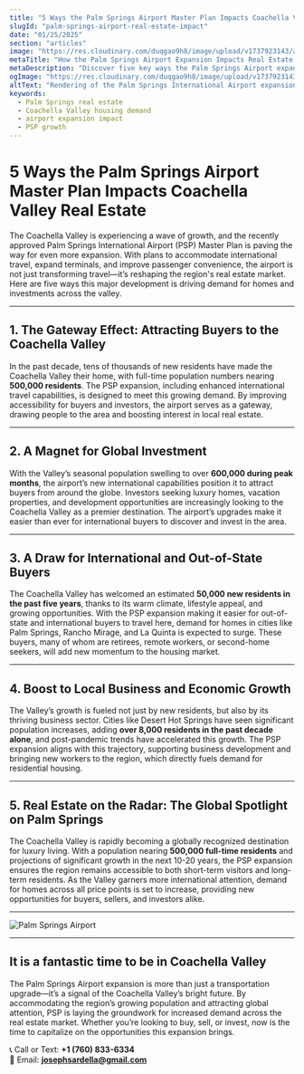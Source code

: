```yaml
---
title: "5 Ways the Palm Springs Airport Master Plan Impacts Coachella Valley Real Estate"
slugId: "palm-springs-airport-real-estate-impact"
date: "01/25/2025"
section: "articles"
image: "https://res.cloudinary.com/duqgao9h8/image/upload/v1737923143/airport.jpg"
metaTitle: "How the Palm Springs Airport Expansion Impacts Real Estate in Coachella Valley"
metaDescription: "Discover five key ways the Palm Springs Airport expansion is shaping real estate trends in the Coachella Valley, driving demand for homes and investments."
ogImage: "https://res.cloudinary.com/duqgao9h8/image/upload/v1737923143/airport.jpg"
altText: "Rendering of the Palm Springs International Airport expansion plan"
keywords:
  - Palm Springs real estate
  - Coachella Valley housing demand
  - airport expansion impact
  - PSP growth
---
```


# 5 Ways the Palm Springs Airport Master Plan Impacts Coachella Valley Real Estate

The Coachella Valley is experiencing a wave of growth, and the recently approved Palm Springs International Airport (PSP) Master Plan is paving the way for even more expansion. With plans to accommodate international travel, expand terminals, and improve passenger convenience, the airport is not just transforming travel—it’s reshaping the region's real estate market. Here are five ways this major development is driving demand for homes and investments across the valley.

---

## 1. **The Gateway Effect: Attracting Buyers to the Coachella Valley**

In the past decade, tens of thousands of new residents have made the Coachella Valley their home, with full-time population numbers nearing **500,000 residents**. The PSP expansion, including enhanced international travel capabilities, is designed to meet this growing demand. By improving accessibility for buyers and investors, the airport serves as a gateway, drawing people to the area and boosting interest in local real estate.

---

## 2. **A Magnet for Global Investment**

With the Valley’s seasonal population swelling to over **600,000 during peak months**, the airport’s new international capabilities position it to attract buyers from around the globe. Investors seeking luxury homes, vacation properties, and development opportunities are increasingly looking to the Coachella Valley as a premier destination. The airport’s upgrades make it easier than ever for international buyers to discover and invest in the area.

---

## 3. **A Draw for International and Out-of-State Buyers**

The Coachella Valley has welcomed an estimated **50,000 new residents in the past five years**, thanks to its warm climate, lifestyle appeal, and growing opportunities. With the PSP expansion making it easier for out-of-state and international buyers to travel here, demand for homes in cities like Palm Springs, Rancho Mirage, and La Quinta is expected to surge. These buyers, many of whom are retirees, remote workers, or second-home seekers, will add new momentum to the housing market.

---

## 4. **Boost to Local Business and Economic Growth**

The Valley’s growth is fueled not just by new residents, but also by its thriving business sector. Cities like Desert Hot Springs have seen significant population increases, adding **over 8,000 residents in the past decade alone**, and post-pandemic trends have accelerated this growth. The PSP expansion aligns with this trajectory, supporting business development and bringing new workers to the region, which directly fuels demand for residential housing.

---

## 5. **Real Estate on the Radar: The Global Spotlight on Palm Springs**

The Coachella Valley is rapidly becoming a globally recognized destination for luxury living. With a population nearing **500,000 full-time residents** and projections of significant growth in the next 10-20 years, the PSP expansion ensures the region remains accessible to both short-term visitors and long-term residents. As the Valley garners more international attention, demand for homes across all price points is set to increase, providing new opportunities for buyers, sellers, and investors alike.

---

![Palm Springs Airport](https://res.cloudinary.com/duqgao9h8/image/upload/v1737923143/airport2.jpg)

---

## It is a fantastic time to be in Coachella Valley

The Palm Springs Airport expansion is more than just a transportation upgrade—it’s a signal of the Coachella Valley’s bright future. By accommodating the region’s growing population and attracting global attention, PSP is laying the groundwork for increased demand across the real estate market. Whether you’re looking to buy, sell, or invest, now is the time to capitalize on the opportunities this expansion brings.

📞 Call or Text: **+1 (760) 833-6334**  
📧 Email: **josephsardella@gmail.com**
